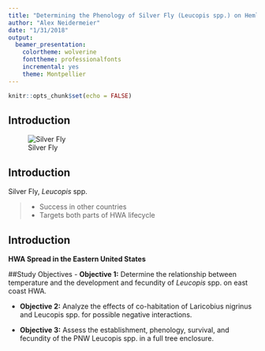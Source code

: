 ```yaml
---
title: "Determining the Phenology of Silver Fly (Leucopis spp.) on Hemlock Woolly Adelgid (Adelges tsugae)"
author: "Alex Neidermeier"
date: "1/31/2018"
output: 
  beamer_presentation: 
    colortheme: wolverine
    fonttheme: professionalfonts
    incremental: yes
    theme: Montpellier
---
```


```r
knitr::opts_chunk$set(echo = FALSE)
```
## Introduction
![Silver Fly](SilverFlyPic.png)

##
\begin{picture}(280,280)
\put(00,100){\includegraphics[height=18cm]{Hemlock forest 2 copy.png}}
\put(60,140){\begin{minipage}[t]{1\linewidth} 
{How will we save the Hemlocks?}
\end{minipage}}
\end{picture}

## Introduction
Silver Fly, *Leucopis* spp.

> - Success in other countries
> - Targets \color{red} both parts \color{black} of HWA lifecycle

\begin{picture}(250,250)
\put(10,130){\includegraphics[height=4cm]{SilverFlyPic.png}}
\put(120,130){\includegraphics[height=4cm]{HWA lifecycle.png}}
\end{picture}

## Introduction
**HWA Spread in the Eastern United States** 
\begin{picture}(250,250)
\put(50,130){\includegraphics[height=4cm]{HWA US Map.png}}
\put(5,110){\begin{minipage}[t]{1\linewidth} 
{Fig 1 (Havill et al. 2014): Biological control efforts have merited attention due to their host specificity, ability to lower and target HWA during multiple parts of its lifecycle, scalability, long-term potential to establish, and minimal impact on hemlock mortality$^5$.}
\end{minipage}}
\end{picture}

##Study Objectives
- __Objective 1:__ Determine the relationship between temperature and the development and fecundity of *Leucopis* spp. on east coast HWA.

- __Objective 2:__ Analyze the effects of co-habitation of Laricobius nigrinus and Leucopis spp. for possible negative interactions. 

- __Objective 3:__ Assess the establishment, phenology, survival, and fecundity of the PNW Leucopis spp. in a full tree enclosure.





